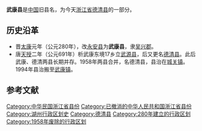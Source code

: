 '''武康县'''是[[中國|中国]]旧县名，为今天[[浙江省|浙江省]][[德清县|德清县]]的一部分。

== 历史沿革 ==
*晋[[太康|太康]]元年（公元280年），改[[永安县|永安县]]为'''武康县'''，隶[[吴兴郡|吴兴郡]]。
*唐[[天授|天授]]二年（公元691年）析武康东境17乡立[[武源县|武源县]]，后又更名[[德清县|德清县]]。此后武康、德清两县长期并存。1958年两县合并，名德清县，县治在[[城关镇|城关镇]]。1994年县治搬至[[武康镇|武康镇]]。
==参考文献==
{{Reflist|2}}

{{中華民國浙江省行政區劃}}
[[Category:中华民国浙江省县份|Category:中华民国浙江省县份]]
[[Category:已撤消的中华人民共和国浙江省县份|Category:已撤消的中华人民共和国浙江省县份]]
[[Category:湖州行政区划史|Category:湖州行政区划史]]
[[Category:德清县|Category:德清县]]
[[Category:280年建立的行政区划|Category:280年建立的行政区划]]
[[Category:1958年废除的行政区划|Category:1958年废除的行政区划]]